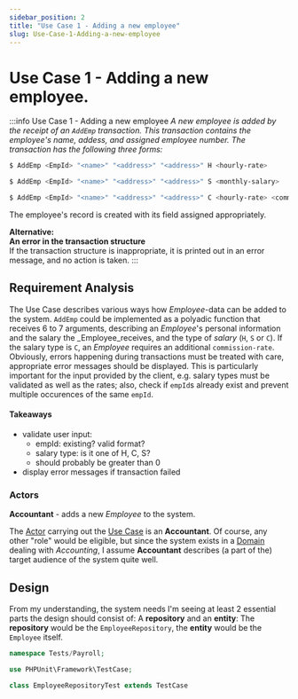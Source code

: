 ```yaml
---
sidebar_position: 2
title: "Use Case 1 - Adding a new employee"
slug: Use-Case-1-Adding-a-new-employee
---
```


# Use Case 1 - Adding a new employee.

:::info Use Case 1 - Adding a new employee
_A new employee is added by the receipt of an `AddEmp` transaction. This transaction contains the employee's name, addess, and assigned employee number. The transaction has the following three forms:_

```bash
$ AddEmp <EmpId> "<name>" "<address>" "<address>" H <hourly-rate>

$ AddEmp <EmpId> "<name>" "<address>" "<address>" S <monthly-salary>

$ AddEmp <EmpId> "<name>" "<address>" "<address>" C <hourly-rate> <commission-rate>
```

The employee's record is created with its field assigned appropriately.

**Alternative:<br />
An error in the transaction structure**<br />
If the transaction structure is inappropriate, it is printed out in an error message, and no action is taken.
:::

## Requirement Analysis 
The Use Case describes various ways how _Employee_-data can be added to the system.
`AddEmp` could be implemented as a polyadic function that receives 6 to 7 arguments, 
describing an _Employee_'s personal information and the salary the _Employee_receives, and
the type of _salary_ (`H`, `S` or `C`). If the salary type is `C`, an _Employee_ requires an additional `commission-rate`. 
Obviously, errors happening during transactions must be treated with care, appropriate error messages should be displayed.
This is particularly important for the input provided by the client, e.g. salary types must be validated as well as the
rates; also, check if `empId`s already exist and prevent multiple occurences of the same `empId`.

#### Takeaways
 - validate user input:
    - empId: existing? valid format?
    - salary type: is it one of H, C, S?
    - should probably be greater than 0
 - display error messages if transaction failed

### Actors 
**Accountant** - adds a new _Employee_ to the system.


<Actor className="umlImg" />

The [Actor](../Glossary/uml.actor) carrying out the [Use Case](../Glossary/uml.usecase) is an **Accountant**. Of course,
any other "role" would be eligible, but since the system exists in a [Domain](../Glossary/sd.domain) dealing with
_Accounting_, I assume **Accountant** describes (a part of the) target audience of the system quite well.

## Design
From my understanding, the system needs I'm seeing at least 2 essential parts the design should consist of: A **repository**
and an **entity**: The **repository** would be the `EmployeeRepository`, the **entity** would be the `Employee` itself.




```php
namespace Tests/Payroll;

use PHPUnit\Framework\TestCase;

class EmployeeRepositoryTest extends TestCase
```


```php

```